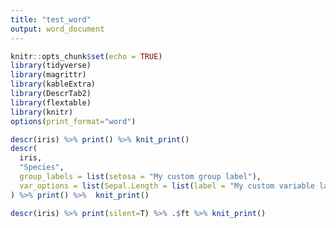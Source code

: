 ```yaml
---
title: "test_word"
output: word_document
---
```



```r
knitr::opts_chunk$set(echo = TRUE)
library(tidyverse)
library(magrittr)
library(kableExtra)
library(DescrTab2)
library(flextable)
library(knitr)
options(print_format="word")
```






```r

descr(iris) %>% print() %>% knit_print()
descr(
  iris,
  "Species",
  group_labels = list(setosa = "My custom group label"),
  var_options = list(Sepal.Length = list(label = "My custom variable label"))
) %>% print() %>%  knit_print()
```

```r
descr(iris) %>% print(silent=T) %>% .$ft %>% knit_print()
```
